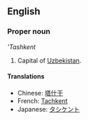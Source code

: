 ==English==

===Proper noun===
{{wikipedia}}
'''Tashkent''
# Capital of [[Uzbekistan]].

====Translations====
*Chinese: [[塔什干]]
*French: [[Tachkent]]
*Japanese: [[タシケント]]